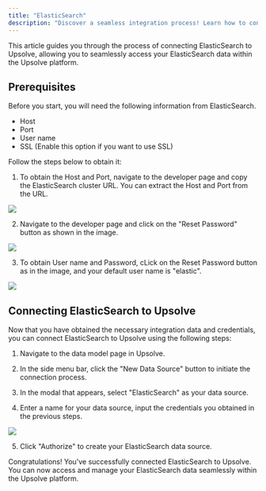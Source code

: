 ```yaml
---
title: "ElasticSearch"
description: "Discover a seamless integration process! Learn how to connect ElasticSearch to Upsolve effortlessly for streamlined transactions."
---
```


This article guides you through the process of connecting ElasticSearch to Upsolve, allowing you to seamlessly access your ElasticSearch data within the Upsolve platform.

## Prerequisites

Before you start, you will need the following information from ElasticSearch.

- Host
- Port
- User name
- SSL (Enable this option if you want to use SSL)

Follow the steps below to obtain it:

1. To obtain the Host and Port, navigate to the developer page and copy the ElasticSearch cluster URL. You can extract the Host and Port from the URL.

<img src="https://cdn.peaka.com/integrations/elastic-search-1.png" />

2. Navigate to the developer page and click on the "Reset Password" button as shown in the image.

<img src="https://cdn.peaka.com/integrations/elastic-search-2.png" />

3. To obtain User name and Password, cLick on the Reset Password button as in the image, and your default user name is "elastic".

<img src="https://cdn.peaka.com/integrations/elastic-search-3.png" />

## Connecting ElasticSearch to Upsolve

Now that you have obtained the necessary integration data and credentials, you can connect ElasticSearch to Upsolve using the following steps:

1. Navigate to the data model page in Upsolve.

2. In the side menu bar, click the "New Data Source" button to initiate the connection process.

3. In the modal that appears, select "ElasticSearch" as your data source.

4. Enter a name for your data source, input the credentials you obtained in the previous steps.

<img src="https://cdn.peaka.com/integrations/elastic-search-4.png" />

5. Click "Authorize" to create your ElasticSearch data source.

Congratulations! You've successfully connected ElasticSearch to Upsolve. You can now access and manage your ElasticSearch data seamlessly within the Upsolve platform.
